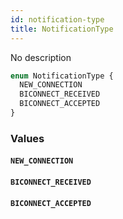 ```yaml
---
id: notification-type
title: NotificationType
---
```



No description

```graphql
enum NotificationType {
  NEW_CONNECTION
  BICONNECT_RECEIVED
  BICONNECT_ACCEPTED
}
```


### Values

#### `NEW_CONNECTION` 




#### `BICONNECT_RECEIVED` 




#### `BICONNECT_ACCEPTED` 






